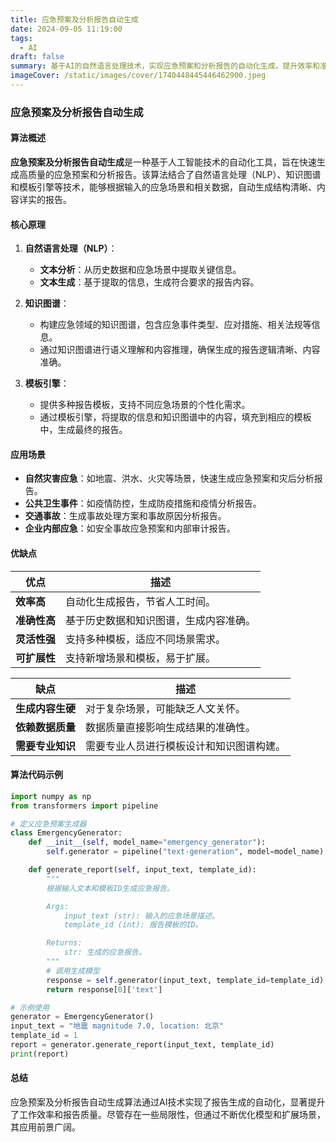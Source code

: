 ```yaml
---
title: 应急预案及分析报告自动生成
date: 2024-09-05 11:19:00
tags:
  - AI
draft: false
summary: 基于AI的自然语言处理技术，实现应急预案和分析报告的自动化生成，提升效率和准确性。
imageCover: /static/images/cover/1740448445446462900.jpeg
---
```


### 应急预案及分析报告自动生成

#### 算法概述

**应急预案及分析报告自动生成**是一种基于人工智能技术的自动化工具，旨在快速生成高质量的应急预案和分析报告。该算法结合了自然语言处理（NLP）、知识图谱和模板引擎等技术，能够根据输入的应急场景和相关数据，自动生成结构清晰、内容详实的报告。

#### 核心原理

1. **自然语言处理（NLP）**：
   - **文本分析**：从历史数据和应急场景中提取关键信息。
   - **文本生成**：基于提取的信息，生成符合要求的报告内容。
2. **知识图谱**：

   - 构建应急领域的知识图谱，包含应急事件类型、应对措施、相关法规等信息。
   - 通过知识图谱进行语义理解和内容推理，确保生成的报告逻辑清晰、内容准确。

3. **模板引擎**：
   - 提供多种报告模板，支持不同应急场景的个性化需求。
   - 通过模板引擎，将提取的信息和知识图谱中的内容，填充到相应的模板中，生成最终的报告。

#### 应用场景

- **自然灾害应急**：如地震、洪水、火灾等场景，快速生成应急预案和灾后分析报告。
- **公共卫生事件**：如疫情防控，生成防疫措施和疫情分析报告。
- **交通事故**：生成事故处理方案和事故原因分析报告。
- **企业内部应急**：如安全事故应急预案和内部审计报告。

#### 优缺点

| **优点**     | **描述**                               |
| ------------ | -------------------------------------- |
| **效率高**   | 自动化生成报告，节省人工时间。         |
| **准确性高** | 基于历史数据和知识图谱，生成内容准确。 |
| **灵活性强** | 支持多种模板，适应不同场景需求。       |
| **可扩展性** | 支持新增场景和模板，易于扩展。         |

| **缺点**         | **描述**                                 |
| ---------------- | ---------------------------------------- |
| **生成内容生硬** | 对于复杂场景，可能缺乏人文关怀。         |
| **依赖数据质量** | 数据质量直接影响生成结果的准确性。       |
| **需要专业知识** | 需要专业人员进行模板设计和知识图谱构建。 |

#### 算法代码示例

```python
import numpy as np
from transformers import pipeline

# 定义应急预案生成器
class EmergencyGenerator:
    def __init__(self, model_name="emergency_generator"):
        self.generator = pipeline("text-generation", model=model_name)

    def generate_report(self, input_text, template_id):
        """
        根据输入文本和模板ID生成应急报告。

        Args:
            input_text (str): 输入的应急场景描述。
            template_id (int): 报告模板的ID。

        Returns:
            str: 生成的应急报告。
        """
        # 调用生成模型
        response = self.generator(input_text, template_id=template_id)
        return response[0]['text']

# 示例使用
generator = EmergencyGenerator()
input_text = "地震 magnitude 7.0, location: 北京"
template_id = 1
report = generator.generate_report(input_text, template_id)
print(report)
```

#### 总结

应急预案及分析报告自动生成算法通过AI技术实现了报告生成的自动化，显著提升了工作效率和报告质量。尽管存在一些局限性，但通过不断优化模型和扩展场景，其应用前景广阔。

